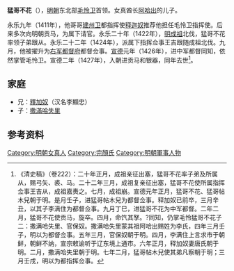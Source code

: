 '''猛哥不花'''（{{bd|?||1427年||}}），[[明朝|明朝]]东北部[[毛怜卫|毛怜卫]]首领。女真酋长[[阿哈出|阿哈出]]的儿子。

永乐九年（1411年），他哥哥[[建州卫|建州卫]]都指挥使[[释迦奴|释迦奴]]推荐他担任毛怜卫指挥使。后来多次向明朝贡马，为属下请官。永乐二十年（1422年），[[明成祖|明成祖]]北伐，猛哥不花率领子弟跟从。永乐二十二年（1424年），派属下指挥佥事王吉跟随成祖北伐。九月，他被擢升为[[右军都督府|右军都督府]]都督佥事。[[宣德|宣德]]元年（1426年），进中军都督同知，依然掌管毛怜卫。宣德二年（1427年），入朝进贡马和银器，同年去世<ref>《清史稿》（卷222）：二十年正月，成祖亲征出塞，猛哥不花率子弟及所属从，赐弓矢、裘、马。二十二年三月，成祖复亲征出塞，猛哥不花使所属指挥佥事王吉从，成祖嘉赉之。七月，成祖崩。宣德元年正月，猛哥不花、猛哥帖木兒朝于明。是月壬子，进猛哥帖木兒为都督佥事。释加奴已前卒，三月辛丑，以其子李满住为都督佥事。九月丁巳，进猛哥不花为中军都督。二年二月，猛哥不花使贡马，旋卒。四月，命饩其孥。?同知，仍掌毛怜猛哥不花子二：撒满哈失里、官保奴。撒满哈失里蒙其祖阿哈出赐姓为李氏，四年三月壬子，明以为都督佥事。五年三月，官保奴朝于明。四月，李满住上言求市于朝鲜，朝鲜不纳，宣宗敕谕听于辽东境上通市。六年正月，释加奴妻唐氏朝于明。二月，撒满哈失里朝于明。七年二月，猛哥帖木兒使其弟凡察朝于明；三月壬戌，明以为都指挥佥事。 </ref>。

==家庭==
*兄：[[釋加奴|釋加奴]]（汉名李顯忠）
*子：[[撒滿哈失里|撒滿哈失里]]

==参考资料==
{{reflist}}
[[Category:明朝女真人|Category:明朝女真人]]
[[Category:完顏氏|Category:完顏氏]]
[[Category:明朝軍事人物|Category:明朝軍事人物]]
